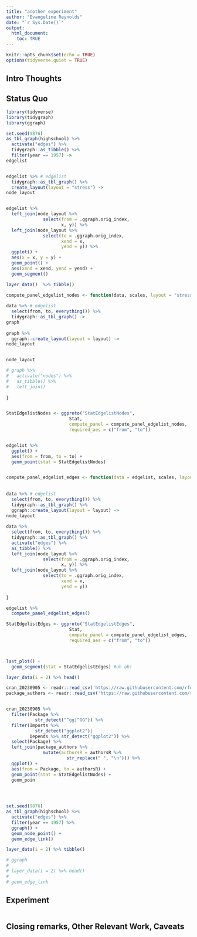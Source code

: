 ```yaml
---
title: "another experiment"
author: "Evangeline Reynolds"
date: "`r Sys.Date()`"
output: 
  html_document:
    toc: TRUE
---
```


```r
knitr::opts_chunk$set(echo = TRUE)
options(tidyverse.quiet = TRUE)
```




## Intro Thoughts


## Status Quo

```r
library(tidyverse)
library(tidygraph)
library(ggraph)

set.seed(9876)
as_tbl_graph(highschool) %>%
  activate("edges") %>% 
  tidygraph::as_tibble() %>% 
  filter(year == 1957) ->
edgelist  


edgelist %>% # edgelist
  tidygraph::as_tbl_graph() %>% 
  create_layout(layout = "stress") ->
node_layout


edgelist %>% 
  left_join(node_layout %>% 
              select(from = .ggraph.orig_index, 
                     x, y)) %>% 
  left_join(node_layout %>% 
              select(to = .ggraph.orig_index,
                     xend = x,
                     yend = y)) %>% 
  ggplot() + 
  aes(x = x, y = y) + 
  geom_point() + 
  aes(xend = xend, yend = yend) +
  geom_segment()

layer_data()  %>% tibble()  
```



```r
compute_panel_edgelist_nodes <- function(data, scales, layout = "stress"){
  
data %>% # edgelist
  select(from, to, everything()) %>% 
  tidygraph::as_tbl_graph() ->
graph    
    
graph %>% 
  ggraph::create_layout(layout = layout) ->
node_layout


node_layout

# graph %>% 
#   activate("nodes") %>% 
#   as_tibble() %>% 
#   left_join()
  
}


StatEdgelistNodes <- ggproto("StatEdgelistNodes", 
                        Stat,
                        compute_panel = compute_panel_edgelist_nodes,
                        required_aes = c("from", "to"))


edgelist %>% 
  ggplot() + 
  aes(from = from, to = to) + 
  geom_point(stat = StatEdgelistNodes)


compute_panel_edgelist_edges <- function(data = edgelist, scales, layout = "stress"){
  
  
data %>% # edgelist
  select(from, to, everything()) %>% 
  tidygraph::as_tbl_graph() %>% 
  ggraph::create_layout(layout = layout) ->
node_layout
  
data %>% 
  select(from, to, everything()) %>% 
  tidygraph::as_tbl_graph() %>% 
  activate("edges") %>% 
  as_tibble() %>% 
  left_join(node_layout %>% 
              select(from = .ggraph.orig_index, 
                     x, y)) %>% 
  left_join(node_layout %>% 
              select(to = .ggraph.orig_index,
                     xend = x,
                     yend = y)) 
  
}

edgelist %>% 
  compute_panel_edgelist_edges()

StatEdgelistEdges <- ggproto("StatEdgelistEdges", 
                        Stat,
                        compute_panel = compute_panel_edgelist_edges,
                        required_aes = c("from", "to"))



last_plot() + 
  geom_segment(stat = StatEdgelistEdges) #uh oh!

layer_data(i = 2) %>% head()

```



```r
cran_20230905 <- readr::read_csv('https://raw.githubusercontent.com/rfordatascience/tidytuesday/master/data/2023/2023-09-19/cran_20230905.csv')
package_authors <- readr::read_csv('https://raw.githubusercontent.com/rfordatascience/tidytuesday/master/data/2023/2023-09-19/package_authors.csv')


cran_20230905 %>%
  filter(Package %>%
           str_detect("^gg|^GG")) %>%
  filter(Imports %>%
           str_detect("ggplot2")|
         Depends %>% str_detect("ggplot2")) %>%
  select(Package) %>%
  left_join(package_authors %>%
              mutate(authorsR = authorsR %>%
                       str_replace(" ", "\n"))) %>% 
  ggplot() + 
  aes(from = Package, to = authorsR) + 
  geom_point(stat = StatEdgelistNodes) + 
  geom_poin
  




```


```r
set.seed(9876)
as_tbl_graph(highschool) %>% 
  activate("edges") %>% 
  filter(year == 1957) %>% 
  ggraph() + 
  geom_node_point() + 
  geom_edge_link()

layer_data(i = 2) %>% tibble()

# ggraph
# 
# layer_data(i = 2) %>% head()
# 
# geom_edge_link

```

## Experiment

```r

```



## Closing remarks, Other Relevant Work, Caveats
